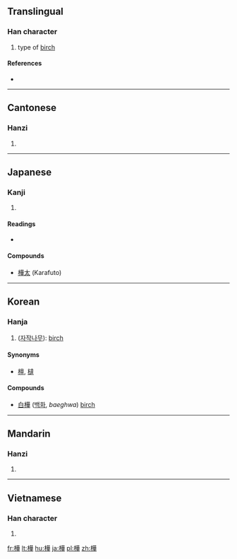 {{also|桦|椛}}
==Translingual==

===Han character===
{{Han char|rn=75|rad=木|as=12|sn=16|four=4495<sub>4</sub>|canj=木廿一十 (DTMJ)}}

# type of [[birch]]

====References====
* {{Han ref|kx=0552.010|dkj=15497|dj=0940.060|hdz=21261.010|uh=6A3A|ud=27194|bh=BEEC|bd=48876}}

----

==Cantonese==

===Hanzi===
{{yue-hanzi|jyut=|y=wa6|sim=桦}}

# {{defn|lang=yue|sort=木12}}

----

==Japanese==

===Kanji===
{{ja-kanji|grade=|rs=木12}}

# {{defn|lang=ja|sort=木12}}

====Readings====
* {{ja-readings|on=[[か]] (ka)|kun=[[かば]] (kaba)}}

====Compounds====
* [[樺太]] (Karafuto)

----

==Korean==

===Hanja===
{{ko-hanja|hangeul=[[화]]|eumhun=|rv=hwa|mr=hwa|y=hwa}}

# ([[자작나무]]): [[birch]]

====Synonyms====
* [[檀]], [[橽]]

====Compounds====
{{top2}}
* [[白樺]] ([[백화]], ''baeghwa'') [[birch]]
{{mid2}}

{{bottom}}
----

==Mandarin==

===Hanzi===
{{cmn-hanzi|sim=桦|pin=[[huà]] ([[hua4]])|wg=hua<sup>4</sup>}}

# {{defn|lang=cmn|sort=木12}}

----

==Vietnamese==

===Han character===
{{vi-hantu|[[hoa]]|rs=木12}}

# {{defn|lang=vi|sort=木12}}

[[fr:樺]]
[[lt:樺]]
[[hu:樺]]
[[ja:樺]]
[[pl:樺]]
[[zh:樺]]
